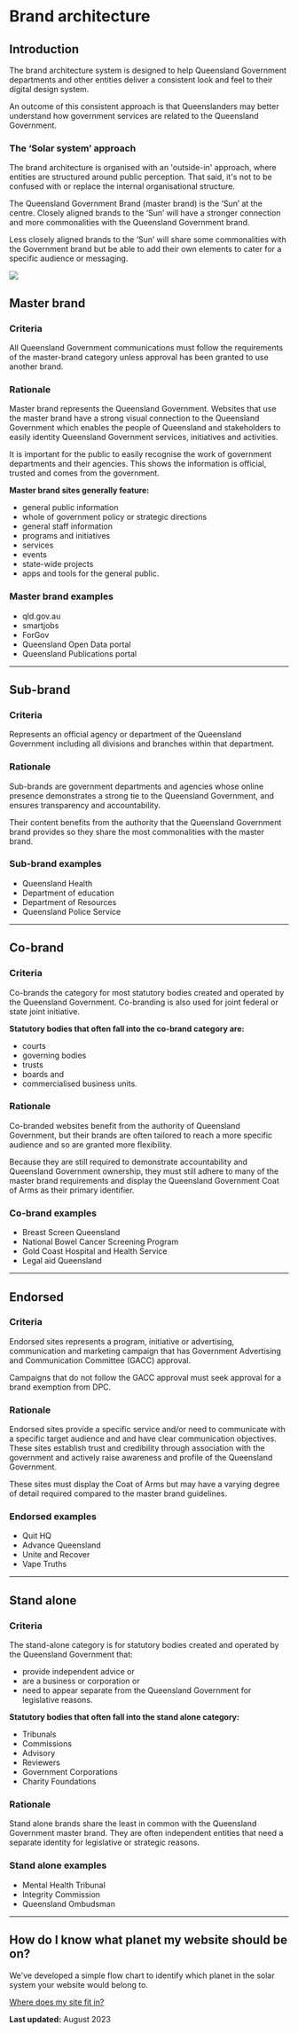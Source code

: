 

<Meta title="0.1. Brand Foundations/Brand Architecture" />

Brand architecture
==================

Introduction
------------

The brand architecture system is designed to help Queensland Government departments and other entities deliver a consistent look and feel to their digital design system.

An outcome of this consistent approach is that Queenslanders may better understand how government services are related to the Queensland Government.


### The ‘Solar system’ approach


The brand architecture is organised with an 'outside-in' approach, where entities are structured around public perception. That said, it's not to be confused with or replace the internal organisational structure.

The Queensland Government Brand (master brand) is the ‘Sun’ at the centre. Closely aligned brands to the ‘Sun’ will have a stronger connection and more commonalities with the Queensland Government brand.

Less closely aligned brands to the ‘Sun’ will share some commonalities with the Government brand but be able to add their own elements to cater for a specific audience or messaging.


<img src={ExampleSolarSystem} />

Master brand
------------

### Criteria

All Queensland Government communications must follow the requirements of the master-brand category unless approval has been granted to use another brand.

### Rationale

Master brand represents the Queensland Government. Websites that use the master brand have a strong visual connection to the Queensland Government which enables the people of Queensland and stakeholders to easily identity Queensland Government services, initiatives and activities.

It is important for the public to easily recognise the work of government departments and their agencies. This shows the information is official, trusted and comes from the government.

**Master brand sites generally feature:**

*   general public information
*   whole of government policy or strategic directions
*   general staff information
*   programs and initiatives
*   services
*   events
*   state-wide projects
*   apps and tools for the general public.

### Master brand examples

*   qld.gov.au
*   smartjobs
*   ForGov
*   Queensland Open Data portal
*   Queensland Publications portal

* * *

Sub-brand
------------

### Criteria

Represents an official agency or department of the Queensland Government including all divisions and branches within that department.

### Rationale

Sub-brands are government departments and agencies whose online presence demonstrates a strong tie to the Queensland Government, and ensures transparency and accountability.

Their content benefits from the authority that the Queensland Government brand provides so they share the most commonalities with the master brand.

### Sub-brand examples

*   Queensland Health
*   Department of education
*   Department of Resources
*   Queensland Police Service

* * *

Co-brand
--------

### Criteria

Co-brands the category for most statutory bodies created and operated by the Queensland Government. Co-branding is also used for joint federal or state joint initiative.

**Statutory bodies that often fall into the co-brand category are:**

*   courts
*   governing bodies
*   trusts
*   boards and
*   commercialised business units.

### Rationale

Co-branded websites benefit from the authority of Queensland Government, but their brands are often tailored to reach a more specific audience and so are granted more flexibility.

Because they are still required to demonstrate accountability and Queensland Government ownership, they must still adhere to many of the master brand requirements and display the Queensland Government Coat of Arms as their primary identifier.

### Co-brand examples

*   Breast Screen Queensland
*   National Bowel Cancer Screening Program
*   Gold Coast Hospital and Health Service
*   Legal aid Queensland

* * *

Endorsed
--------

### Criteria

Endorsed sites represents a program, initiative or advertising, communication and marketing campaign that has Government Advertising and Communication Committee (GACC) approval.

Campaigns that do not follow the GACC approval must seek approval for a brand exemption from DPC.

### Rationale

Endorsed sites provide a specific service and/or need to communicate with a specific target audience and and have clear communication objectives. These sites establish trust and credibility through association with the government and actively raise awareness and profile of the Queensland Government.

These sites must display the Coat of Arms but may have a varying degree of detail required compared to the master brand guidelines.

### Endorsed examples

*   Quit HQ
*   Advance Queensland
*   Unite and Recover
*   Vape Truths

* * *

Stand alone
-----------

### Criteria

The stand-alone category is for statutory bodies created and operated by the Queensland Government that:

*   provide independent advice or
*   are a business or corporation or
*   need to appear separate from the Queensland Government for legislative reasons.

**Statutory bodies that often fall into the stand alone category:**

*   Tribunals
*   Commissions
*   Advisory
*   Reviewers
*   Government Corporations
*   Charity Foundations

### Rationale

Stand alone brands share the least in common with the Queensland Government master brand. They are often independent entities that need a separate identity for legislative or strategic reasons.

### Stand alone examples

*   Mental Health Tribunal
*   Integrity Commission
*   Queensland Ombudsman

---

How do I know what planet my website should be on?
--------------------------------------------------

We've developed a simple flow chart to identify which planet in the solar system your website would belong to.

[Where does my site fit in?](./?path=/docs/0-1-brand-foundations-where-does-my-site-fit-in--overview)

**Last updated:** August 2023
